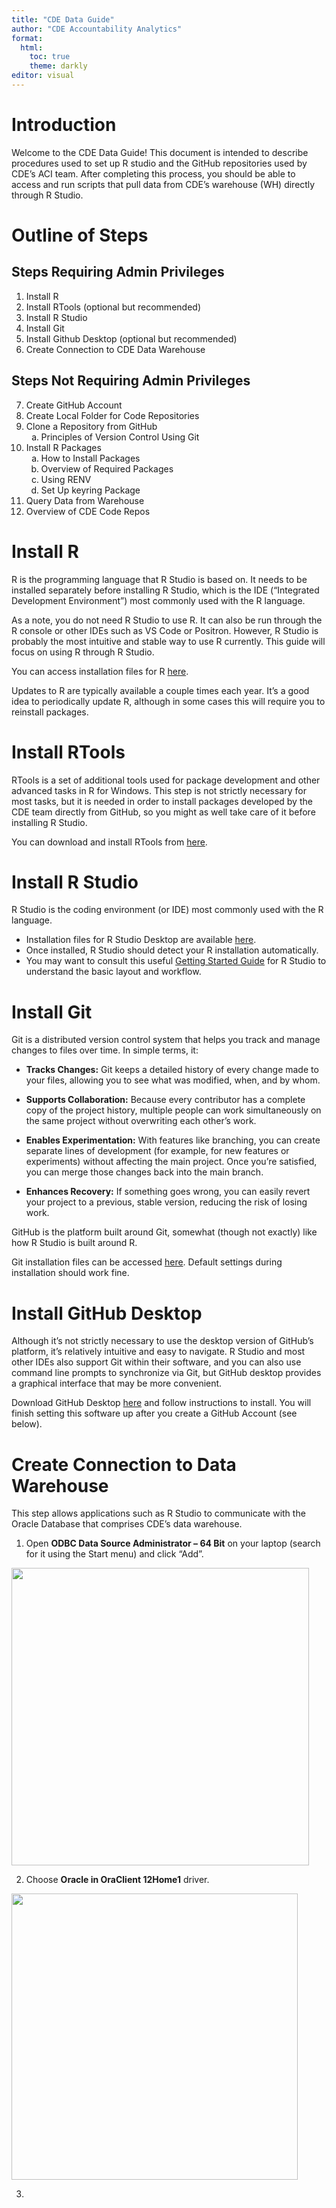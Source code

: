 ```yaml
---
title: "CDE Data Guide"
author: "CDE Accountability Analytics"
format: 
  html:
    toc: true
    theme: darkly
editor: visual
---
```


# Introduction

Welcome to the CDE Data Guide! This document is intended to describe procedures used to set up R studio and the GitHub repositories used by CDE’s ACI team. After completing this process, you should be able to access and run scripts that pull data from CDE’s warehouse (WH) directly through R Studio.

# Outline of Steps

## Steps Requiring Admin Privileges

1.  Install R
2.  Install RTools (optional but recommended)
3.  Install R Studio
4.  Install Git
5.  Install Github Desktop (optional but recommended)
6.  Create Connection to CDE Data Warehouse

## Steps Not Requiring Admin Privileges

7.  Create GitHub Account
8.  Create Local Folder for Code Repositories
9.  Clone a Repository from GitHub
    a.  Principles of Version Control Using Git
10. Install R Packages
    a.  How to Install Packages
    b.  Overview of Required Packages
    c.  Using RENV
    d.  Set Up keyring Package
11. Query Data from Warehouse
12. Overview of CDE Code Repos

# Install R

R is the programming language that R Studio is based on. It needs to be installed separately before installing R Studio, which is the IDE (“Integrated Development Environment”) most commonly used with the R language.

As a note, you do not need R Studio to use R. It can also be run through the R console or other IDEs such as VS Code or Positron. However, R Studio is probably the most intuitive and stable way to use R currently. This guide will focus on using R through R Studio.

You can access installation files for R [here](https://cloud.r-project.org/).  

Updates to R are typically available a couple times each year. It’s a good idea to periodically update R, although in some cases this will require you to reinstall packages.

# Install RTools

RTools is a set of additional tools used for package development and other advanced tasks in R for Windows. This step is not strictly necessary for most tasks, but it is needed in order to install packages developed by the CDE team directly from GitHub, so you might as well take care of it before installing R Studio.

You can download and install RTools from [here](https://cran.r-project.org/bin/windows/Rtools/).

# Install R Studio

R Studio is the coding environment (or IDE) most commonly used with the R language.

-   Installation files for R Studio Desktop are available [here](https://posit.co/download/rstudio-desktop/).
-   Once installed, R Studio should detect your R installation automatically.
-   You may want to consult this useful [Getting Started Guide](https://docs.posit.co/ide/user/ide/get-started/) for R Studio to understand the basic layout and workflow.

# Install Git

Git is a distributed version control system that helps you track and manage changes to files over time. In simple terms, it:

-   **Tracks Changes:** Git keeps a detailed history of every change made to your files, allowing you to see what was modified, when, and by whom.

-   **Supports Collaboration:** Because every contributor has a complete copy of the project history, multiple people can work simultaneously on the same project without overwriting each other’s work.

-   **Enables Experimentation:** With features like branching, you can create separate lines of development (for example, for new features or experiments) without affecting the main project. Once you're satisfied, you can merge those changes back into the main branch.

-   **Enhances Recovery:** If something goes wrong, you can easily revert your project to a previous, stable version, reducing the risk of losing work.

GitHub is the platform built around Git, somewhat (though not exactly) like how R Studio is built around R.

Git installation files can be accessed [here](https://git-scm.com/downloads). Default settings during installation should work fine.

# Install GitHub Desktop

Although it’s not strictly necessary to use the desktop version of GitHub’s platform, it’s relatively intuitive and easy to navigate. R Studio and most other IDEs also support Git within their software, and you can also use command line prompts to synchronize via Git, but GitHub desktop provides a graphical interface that may be more convenient.

Download GitHub Desktop [here](https://desktop.github.com/download/) and follow instructions to install. You will finish setting this software up after you create a GitHub Account (see below).

# Create Connection to Data Warehouse

This step allows applications such as R Studio to communicate with the Oracle Database that comprises CDE’s data warehouse.

1.  Open **ODBC Data Source Administrator – 64 Bit** on your laptop (search for it using the Start menu) and click “Add”.

![](images/odbc.png){fig-align="center" width="476"}

2.  Choose **Oracle in OraClient 12Home1** driver.

![](images/oracledriver.png){fig-align="center" width="458"}

3.  
